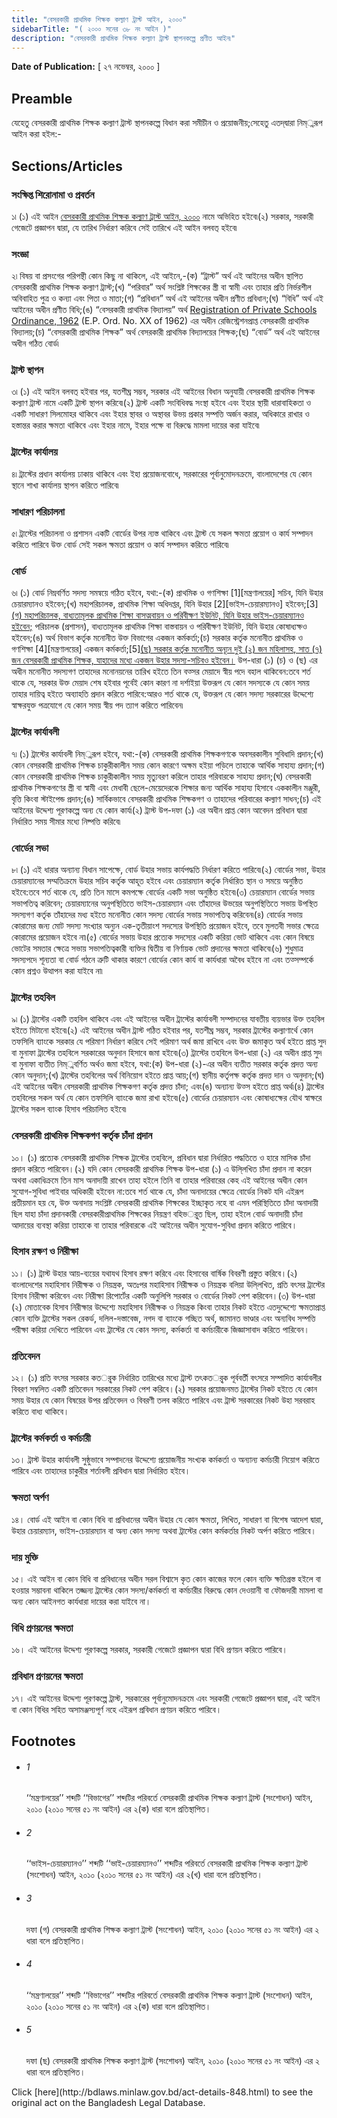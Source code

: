 ```yaml
---
title: "বেসরকারী প্রাথমিক শিক্ষক কল্যাণ ট্রাস্ট আইন, ২০০০"
sidebarTitle: "( ২০০০ সনের ৩৮ নং আইন )"
description: "বেসরকারী প্রাথমিক শিক্ষক কল্যাণ ট্রাস্ট স্থাপনকল্পে প্রণীত আইন৷"
---
```


**Date of Publication:** [ ২৭ নভেম্বর, ২০০০ ]

## Preamble

যেহেতু বেসরকারী প্রাথমিক শিক্ষক কল্যাণ ট্রাস্ট স্থাপনকল্পে বিধান করা সমীচীন ও প্রয়োজনীয়;সেহেতু এতদ্‌দ্বারা নিম্্নরূপ আইন করা হইল:-

## Sections/Articles

### সংক্ষিপ্ত শিরোনামা ও প্রবর্তন

১৷ (১) এই আইন [বেসরকারী প্রাথমিক শিক্ষক কল্যাণ ট্রাস্ট আইন, ২০০০](/laws/volume-33/act-848 "বেসরকারী প্রাথমিক শিক্ষক কল্যাণ ট্রাস্ট আইন, ২০০০") নামে অভিহিত হইবে৷(২) সরকার, সরকারী গেজেটে প্রজ্ঞাপন দ্বারা, যে তারিখ নির্ধারণ করিবে সেই তারিখে এই আইন বলবত্ হইবে৷

### সংজ্ঞা

২৷ বিষয় বা প্রসংগের পরিপন্থী কোন কিছু না থাকিলে, এই আইনে,-(ক) “ট্রাস্ট” অর্থ এই আইনের অধীন স্থাপিত বেসরকারী প্রাথমিক শিক্ষক কল্যাণ ট্রাস্ট;(খ) “পরিবার” অর্থ সংশ্লিষ্ট শিক্ষকের স্ত্রী বা স্বামী এবং তাহার প্রতি নির্ভরশীল অবিবাহিত পুত্র ও কন্যা এবং পিতা ও মাতা;(গ) “প্রবিধান” অর্থ এই আইনের অধীন প্রণীত প্রবিধান;(ঘ) “বিধি” অর্থ এই আইনের অধীন প্রণীত বিধি;(ঙ) “বেসরকারী প্রাথমিক বিদ্যালয়” অর্থ [Registration of Private Schools Ordinance, 1962](/laws/volume-13/act-330 "Registration of Private Schools Ordinance, 1962 ") (E.P. Ord. No. XX of 1962) এর অধীন রেজিস্ট্রেশনপ্রাপ্ত বেসরকারী প্রাথমিক বিদ্যালয়;(চ) “বেসরকারী প্রাথমিক শিক্ষক” অর্থ বেসরকারী প্রাথমিক বিদ্যালয়ের শিক্ষক;(ছ) “বোর্ড” অর্থ এই আইনের অধীন গঠিত বোর্ড৷

### ট্রাস্ট স্থাপন

৩৷ (১) এই আইন বলবত্ হইবার পর, যতশীঘ্র সম্ভব, সরকার এই আইনের বিধান অনুযায়ী বেসরকারী প্রাথমিক শিক্ষক কল্যাণ ট্রাস্ট নামে একটি ট্রাস্ট স্থাপন করিবে৷(২) ট্রাস্ট একটি সংবিধিবদ্ধ সংস্থা হইবে এবং ইহার স্থায়ী ধারাবাহিকতা ও একটি সাধারণ সিলমোহর থাকিবে এবং ইহার স্থাবর ও অস্থাবর উভয় প্রকার সম্পত্তি অর্জন করার, অধিকারে রাখার ও হস্তান্তর করার ক্ষমতা থাকিবে এবং ইহার নামে, ইহার পক্ষে বা বিরুদ্ধে মামলা দায়ের করা যাইবে৷

### ট্রাস্টের কার্যালয়

৪৷ ট্রাস্টের প্রধান কার্যালয় ঢাকায় থাকিবে এবং ইহা প্রয়োজনবোধে, সরকারের পূর্বানুমোদনক্রমে, বাংলাদেশের যে কোন স্থানে শাখা কার্যালয় স্থাপন করিতে পারিবে৷

### সাধারণ পরিচালনা

৫৷ ট্রাস্টের পরিচালনা ও প্রশাসন একটি বোর্ডের উপর ন্যস্ত থাকিবে এবং ট্রাস্ট যে সকল ক্ষমতা প্রয়োগ ও কার্য সম্পাদন করিতে পারিবে উক্ত বোর্ড সেই সকল ক্ষমতা প্রয়োগ ও কার্য সম্পাদন করিতে পারিবে৷

### বোর্ড

৬৷ (১) বোর্ড নিম্নবর্ণিত সদস্য সমন্বয়ে গঠিত হইবে, যথা:-(ক) প্রাথমিক ও গণশিক্ষা [1][মন্ত্রণালয়ের] সচিব, যিনি উহার চেয়ারম্যানও হইবেন;(খ) মহাপরিচালক, প্রাথমিক শিক্ষা অধিদপ্তর, যিনি উহার [2][ভাইস-চেয়ারম্যানও] হইবেন;[3][(গ) মহাপরিচালক, বাধ্যতামূলক প্রাথমিক শিক্ষা বাসত্মবায়ন ও পরিবীক্ষণ ইউনিট, যিনি উহার ভাইস-চেয়ারম্যানও হইবেন;](ঘ) পরিচালক (প্রশাসন), বাধ্যতামূলক প্রাথমিক শিক্ষা বাস্তবায়ন ও পরিবীক্ষণ ইউনিট, যিনি উহার কোষাধ্যক্ষও হইবেন;(ঙ) অর্থ বিভাগ কর্তৃক মনোনীত উক্ত বিভাগের একজন কর্মকর্তা;(চ) সরকার কর্তৃক মনোনীত প্রাথমিক ও গণশিক্ষা [4][মন্ত্রণালয়ের] একজন কর্মকর্তা;[5][(ছ) সরকার কর্তৃক মনোনীত অন্যূন দুই (২) জন মহিলাসহ, সাত (৭) জন বেসরকারী প্রাথমিক শিক্ষক, যাহাদের মধ্যে একজন উহার সদস্য-সচিবও হইবেন।](২) উপ-ধারা (১) (চ) ও (ছ) এর অধীন মনোনীত সদস্যগণ তাহাদের মনোনয়নের তারিখ হইতে তিন বত্সর মেয়াদে স্বীয় পদে বহাল থাকিবেন:তবে শর্ত থাকে যে, সরকার উক্ত মেয়াদ শেষ হইবার পূর্বেই কোন কারণ না দর্শাইয়া উক্তরূপ যে কোন সদস্যকে যে কোন সময় তাহার দায়িত্ব হইতে অব্যাহতি প্রদান করিতে পারিবে:আরও শর্ত থাকে যে, উক্তরূপ যে কোন সদস্য সরকারের উদ্দেশ্যে স্বাক্ষরযুক্ত পত্রযোগে যে কোন সময় স্বীয় পদ ত্যাগ করিতে পারিবেন৷

### ট্রাস্টের কার্যাবলী

৭৷ (১) ট্রাস্টের কার্যাবলী নিম্্নরূপ হইবে, যথা:-(ক) বেসরকারী প্রাথমিক শিক্ষকগণকে অবসরকালীন সুবিধাদি প্রদান;(খ) কোন বেসরকারী প্রাথমিক শিক্ষক চাকুরীকালীন সময় কোন কারণে অক্ষম হইয়া পড়িলে তাহাকে আর্থিক সাহায্য প্রদান;(গ) কোন বেসরকারী প্রাথমিক শিক্ষক চাকুরীকালীন সময় মৃত্যুবরণ করিলে তাহার পরিবারকে সাহায্য প্রদান;(ঘ) বেসরকারী প্রাথমিক শিক্ষকগণের স্ত্রী বা স্বামী এবং মেধাবী ছেলে-মেয়েদেরকে শিক্ষার জন্য আর্থিক সাহায্য হিসাবে এককালীন মঞ্জুরী, বৃত্তি কিংবা স্টাইপেন্ড প্রদান;(ঙ) সার্বিকভাবে বেসরকারী প্রাথমিক শিক্ষকগণ ও তাহাদের পরিবারের কল্যাণ সাধন;(চ) এই আইনের উদ্দেশ্য পূরণকল্পে অন্য যে কোন কার্য৷(২) ট্রাস্ট উপ-দফা (১) এর অধীন প্রাপ্ত কোন আবেদন প্রবিধান দ্বারা নির্ধারিত সময় সীমার মধ্যে নিষ্পত্তি করিবে৷

### বোর্ডের সভা

৮৷ (১) এই ধারার অন্যান্য বিধান সাপেক্ষে, বোর্ড উহার সভায় কার্যপদ্ধতি নির্ধারণ করিতে পারিবে৷(২) বোর্ডের সভা, উহার চেয়ারম্যানের সম্মতিক্রমে উহার সচিব কর্তৃক আহূত হইবে এবং চেয়ারম্যান কর্তৃক নির্ধারিত স্থান ও সময়ে অনুষ্ঠিত হইবে:তবে শর্ত থাকে যে, প্রতি তিন মাসে কমপক্ষে বোর্ডের একটি সভা অনুষ্ঠিত হইবে৷(৩) চেয়ারম্যান বোর্ডের সভায় সভাপতিত্ব করিবেন; চেয়ারম্যানের অনুপস্থিতিতে ভাইস-চেয়ারম্যান এবং তাঁহাদের উভয়ের অনুপস্থিতিতে সভায় উপস্থিত সদস্যগণ কর্তৃক তাঁহাদের মধ্য হইতে মনোনীত কোন সদস্য বোর্ডের সভায় সভাপতিত্ব করিবেন৷(৪) বোর্ডের সভায় কোরামের জন্য মোট সদস্য সংখ্যার অন্যুন এক-তৃতীয়াংশ সদস্যের উপস্থিতি প্রয়োজন হইবে, তবে মুলতবী সভার ক্ষেত্রে কোরামের প্রয়োজন হইবে না৷(৫) বোর্ডের সভায় উহার প্রত্যেক সদস্যের একটি করিয়া ভোট থাকিবে এবং কোন বিষয়ে ভোটের সমতার ক্ষেত্রে সভায় সভাপতিত্বকারী ব্যক্তির দ্বিতীয় বা নির্ণায়ক ভোট প্রদানের ক্ষমতা থাকিবে৷(৬) শুধুমাত্র সদস্যপদে শূন্যতা বা বোর্ড গঠনে ত্রুটি থাকার কারণে বোর্ডের কোন কার্য বা কার্যধারা অবৈধ হইবে না এবং তত্সম্পর্কে কোন প্রশ্নও উত্থাপন করা যাইবে না৷

### ট্রাস্টের তহবিল

৯৷ (১) ট্রাস্টের একটি তহবিল থাকিবে এবং এই আইনের অধীন ট্রাস্টের কার্যাবলী সম্পাদনের যাবতীয় ব্যয়ভার উক্ত তহবিল হইতে মিটানো হইবে৷(২) এই আইনের অধীন ট্রাস্ট গঠিত হইবার পর, যতশীঘ্র সম্ভব, সরকার ট্রাস্টের কল্যাণার্থে কোন তফসিলি ব্যাংকে সরকার যে পরিমাণ নির্ধারণ করিবে সেই পরিমাণ অর্থ জমা রাখিবে এবং উক্ত জমাকৃত অর্থ হইতে প্রাপ্ত সুদ বা মুনাফা ট্রাস্টের তহবিলে সরকারের অনুদান হিসাবে জমা হইবে৷(৩) ট্রাস্টের তহবিলে উপ-ধারা (২) এর অধীন প্রাপ্ত সুদ বা মুনাফা ব্যতীত নিম্্নবর্ণিত অর্থও জমা হইবে, যথা:(ক) উপ-ধারা (২)-এর অধীন ব্যতীত সরকার কর্তৃক প্রদত্ত অন্য কোন অনুদান;(খ) ট্রাস্টের তহবিলের অর্থ বিনিয়োগ হইতে প্রাপ্ত আয়;(গ) স্থানীয় কর্তৃপক্ষ কর্তৃক প্রদত্ত দান ও অনুদান;(ঘ) এই আইনের অধীন বেসরকারী প্রাথমিক শিক্ষকগণ কর্তৃক প্রদত্ত চাঁদা; এবং(ঙ) অন্যান্য উত্স হইতে প্রাপ্ত অর্থ৷(৪) ট্রাস্টের তহবিলের সকল অর্থ যে কোন তফসিলি ব্যাংকে জমা রাখা হইবে৷(৫) বোর্ডের চেয়ারম্যান এবং কোষাধ্যক্ষের যৌথ স্বাক্ষরে ট্রাস্টের সকল ব্যাংক হিসাব পরিচালিত হইবে৷

### বেসরকারী প্রাথমিক শিক্ষকগণ কর্তৃক চাঁদা প্রদান

১০। (১) প্রত্যেক বেসরকারী প্রাথমিক শিক্ষক ট্রাস্টের তহবিলে, প্রবিধান দ্বারা নির্ধারিত পদ্ধতিতে ও হারে মাসিক চাঁদা প্রদান করিতে পারিবেন।(২) যদি কোন বেসরকারী প্রাথমিক শিক্ষক উপ-ধারা (১) এ উলি্লখিত চাঁদা প্রদান না করেন অথবা একাধিক্রমে তিন মাস অনাদায়ী রাখেন তাহা হইলে তিনি বা তাহার পরিবারের কেহ এই আইনের অধীন কোন সুযোগ-সুবিধা পাইবার অধিকারী হইবেন না:তবে শর্ত থাকে যে, চাঁদা অনাদায়ের ক্ষেত্রে বোর্ডের নিকট যদি এইরূপ প্রতীয়মান হয় যে, উক্ত অনাদায় সংশ্লিষ্ট বেসরকারী প্রাথমিক শিক্ষকের ইচ্ছাকৃত নহে বা এমন পরিস্থিতিতে চাঁদা অনাদায়ী ছিল যাহা চাঁদা প্রদানকারী বেসরকারীপ্রাথমিক শিক্ষকের নিয়ন্ত্রণ বহিভর্ূত ছিল, তাহা হইলে বোর্ড অনাদায়ী চাঁদা আদায়ের ব্যবস্থা করিয়া তাহাকে বা তাহার পরিবারকে এই আইনের অধীন সুযোগ-সুবিধা প্রদান করিতে পারিবে।

### হিসাব রক্ষণ ও নিরীক্ষা

১১। (১) ট্রাস্ট উহার আয়-ব্যয়ের যথাযথ হিসাব রক্ষণ করিবে এবং হিসাবের বার্ষিক বিবরণী প্রস্তুত করিবে।(২) বাংলাদেশের মহাহিসাব নিরীক্ষক ও নিয়ন্ত্রক, অতঃপর মহাহিসাব নিরীক্ষক ও নিয়ন্ত্রক বলিয়া উলি্লখিত, প্রতি বৎসর ট্রাস্টের হিসাব নিরীক্ষা করিবেন এবং নিরীক্ষা রিপোর্টের একটি অনুলিপি সরকার ও বোর্ডের নিকট পেশ করিবেন।(৩) উপ-ধারা (২) মোতাবেক হিসাব নিরীক্ষার উদ্দেশ্যে মহাহিসাব নিরীক্ষক ও নিয়ন্ত্রক কিংবা তাহার নিকট হইতে এতদুদ্দেশ্যে ক্ষমতাপ্রাপ্ত কোন ব্যক্তি ট্রাস্টের সকল রেকর্ড, দলিল-দস্তাবেজ, নগদ বা ব্যাংকে গচ্ছিত অর্থ, জামানত ভাণ্ডার এবং অন্যবিধ সম্পত্তি পরীক্ষা করিয়া দেখিতে পারিবেন এবং ট্রাস্টের যে কোন সদস্য, কর্মকর্তা বা কর্মচারীকে জিজ্ঞাসাবাদ করিতে পারিবেন।

### প্রতিবেদন

১২। (১) প্রতি বৎসর সরকার কতর্ৃক নির্ধারিত তারিখের মধ্যে ট্রাস্ট তৎকতর্ৃক পূর্ববর্তী বৎসরে সম্পাদিত কার্যাবলীর বিবরণ সম্বলিত একটি প্রতিবেদন সরকারের নিকট পেশ করিবে।(২) সরকার প্রয়োজনমত ট্রাস্টের নিকট হইতে যে কোন সময় উহার যে কোন বিষয়ের উপর প্রতিবেদন ও বিবরণী তলব করিতে পারিবে এবং ট্রাস্ট সরকারের নিকট উহা সরবরাহ করিতে বাধ্য থাকিবে।

### ট্রাস্টের কর্মকর্তা ও কর্মচারী

১৩। ট্রাস্ট উহার কার্যাবলী সুষ্ঠুভাবে সম্পাদনের উদ্দেশ্যে প্রয়োজনীয় সংখ্যক কর্মকর্তা ও অন্যান্য কর্মচারী নিয়োগ করিতে পারিবে এবং তাহাদের চাকুরীর শর্তাবলী প্রবিধান দ্বারা নির্ধারিত হইবে।

### ক্ষমতা অর্পণ

১৪। বোর্ড এই আইন বা কোন বিধি বা প্রবিধানের অধীন উহার যে কোন ক্ষমতা, লিখিত, সাধারণ বা বিশেষ আদেশ দ্বারা, উহার চেয়ারম্যান, ভাইস-চেয়ারম্যান বা অন্য কোন সদস্য অথবা ট্রাস্টের কোন কর্মকর্তার নিকট অর্পণ করিতে পারিবে।

### দায় মুক্তি

১৫। এই আইন বা কোন বিধি বা প্রবিধানের অধীন সরল বিশ্বাসে কৃত কোন কাজের ফলে কোন ব্যক্তি ক্ষতিগ্রস্ত হইলে বা হওয়ার সম্ভাবনা থাকিলে তজ্জন্য ট্রাস্টের কোন সদস্য/কর্মকর্তা বা কর্মচারীর বিরুদ্ধে কোন দেওয়ানী বা ফৌজদারী মামলা বা অন্য কোন আইনগত কার্যধারা দায়ের করা যাইবে না।

### বিধি প্রণয়নের ক্ষমতা

১৬। এই আইনের উদ্দেশ্য পূরণকল্পে সরকার, সরকারী গেজেটে প্রজ্ঞাপন দ্বারা বিধি প্রণয়ন করিতে পারিবে।

### প্রবিধান প্রণয়নের ক্ষমতা

১৭। এই আইনের উদ্দেশ্য পূরণকল্পে ট্রাস্ট, সরকারের পূর্বানুমোদনক্রমে এবং সরকারী গেজেটে প্রজ্ঞাপন দ্বারা, এই আইন বা কোন বিধির সহিত অসামঞ্জস্যপূর্ণ নহে এইরূপ প্রবিধান প্রণয়ন করিতে পারিবে।

## Footnotes

- ###### 1

  ‘‘মন্ত্রণালয়ের’’ শব্দটি ‘‘বিভাগের’’ শব্দটির পরিবর্তে বেসরকারী প্রাথমিক শিক্ষক কল্যাণ ট্রাস্ট (সংশোধন) আইন, ২০১০ (২০১০ সনের ৫১ নং আইন) এর ২(ক) ধারা বলে প্রতিস্থাপিত।

- ###### 2

  ‘‘ভাইস-চেয়ারম্যানও’’ শব্দটি ‘‘ভাই-চেয়ারম্যানও’’ শব্দটির পরিবর্তে বেসরকারী প্রাথমিক শিক্ষক কল্যাণ ট্রাস্ট (সংশোধন) আইন, ২০১০ (২০১০ সনের ৫১ নং আইন) এর ২(খ) ধারা বলে প্রতিস্থাপিত।

- ###### 3

  দফা (গ) বেসরকারী প্রাথমিক শিক্ষক কল্যাণ ট্রাস্ট (সংশোধন) আইন, ২০১০ (২০১০ সনের ৫১ নং আইন) এর ২ ধারা বলে প্রতিস্থাপিত।

- ###### 4

  ‘‘মন্ত্রণালয়ের’’ শব্দটি ‘‘বিভাগের’’ শব্দটির পরিবর্তে বেসরকারী প্রাথমিক শিক্ষক কল্যাণ ট্রাস্ট (সংশোধন) আইন, ২০১০ (২০১০ সনের ৫১ নং আইন) এর ২(ক) ধারা বলে প্রতিস্থাপিত।

- ###### 5

  দফা (ছ) বেসরকারী প্রাথমিক শিক্ষক কল্যাণ ট্রাস্ট (সংশোধন) আইন, ২০১০ (২০১০ সনের ৫১ নং আইন) এর ২ ধারা বলে প্রতিস্থাপিত।

<Note>
  Click [here](http://bdlaws.minlaw.gov.bd/act-details-848.html) to see the original act on the Bangladesh Legal Database.
</Note>
